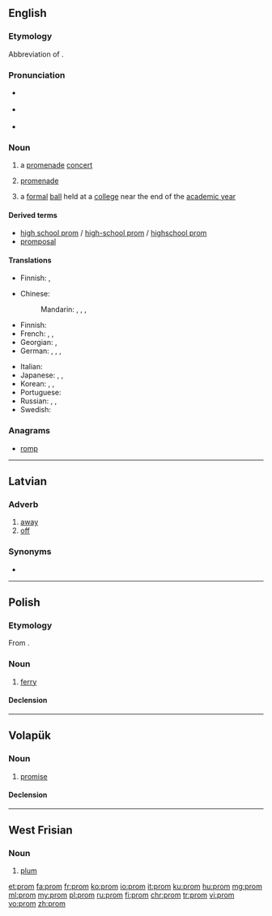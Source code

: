 {{also|PROM}}
==English==
{{wikipedia}}

===Etymology===
Abbreviation of {{term|promenade|lang=en}}.

===Pronunciation===
* {{a|US}} {{IPA|/pɹɑm/|lang=en}}
* {{a|UK}} {{IPA|/pɹɒm/|lang=en}}
* {{rhymes|ɒm|lang=en}}

===Noun===
{{en-noun}}

# {{context|British|lang=en}} a [[promenade]] [[concert]]
# {{context|British|abbreviation|lang=en}} [[promenade]]
# {{context|US|lang=en}} a [[formal]] [[ball]] held at a [[college]] near the end of the [[academic year]]

====Derived terms====
* [[high school prom]] / [[high-school prom]] / [[highschool prom]]
* [[promposal]]

====Translations====
{{trans-top|a promenade concert}}
{{trans-mid}}
{{trans-bottom}}

{{trans-top|promenade}}
* Finnish: {{t+|fi|kävelykatu}}, {{t|fi|promenadi}}
{{trans-mid}}
{{trans-bottom}}

{{trans-top|a formal ball}}
* Chinese:
*: Mandarin: {{t|cmn|畢業舞會|sc=Hani}}, {{t|cmn|毕业舞会|tr=bìyè wǔhuì|sc=Hani}}, {{t|cmn|舞會|sc=Hani}}, {{t+|cmn|舞会|tr=wǔhuì|sc=Hani}}
* Finnish: {{t|fi|tanssiaiset|p}}
* French:  {{t|fr|bal de promo}}, {{t|fr|bal des finissants|m}} {{qualifier|Canadian French}}, {{t|fr|bal du printemps}} {{qualifier|Swiss French}}
* Georgian: {{t|ka|ბანკეტი|sc=Geor}}, {{t|ka|გამოსაშვები საღამო|sc=Geor}}
* German: {{t+|de|Ball|m}}, {{t|de|Abschlussball|m}}, {{t|de|Prom|f}}, {{t+|de|Promenade|f}}
{{trans-mid}}
* Italian: {{t|it|ballo di fine anno}}
* Japanese: {{t|ja|プロム|tr=puromu|sc=Jpan}}, {{t|ja|プロムナード|tr=puromunādo|sc=Jpan}}, {{t|ja|舞踏会|tr=ぶとうかい, butōkai|sc=Jpan}}
* Korean: {{t|ko|프롬|sc=Kore}}, {{t|ko|프롬나드|sc=Kore}}, {{t+|ko|무도회|sc=Kore}}
* Portuguese: {{t|pt|baile de formatura}}
* Russian: {{qualifier|студенческий}} {{t+|ru|бал|m}}, {{t|ru|выпускно́й ве́чер|m}} {{qualifier|graduation party}}, {{qualifier|US}} {{t|ru|пром|m}}
* Swedish: {{t+|sv|bal}}
{{trans-bottom}}

===Anagrams===
* [[romp#English|romp]]

----

==Latvian==

===Adverb===
{{head|lv|adverb}}

# [[away]]
# [[off]]

===Synonyms===
* {{l|lv|projām}}

----

==Polish==

===Etymology===
From {{inh|pl|sla-pro|*pormъ}}.

===Noun===
{{pl-noun|m-in}}

# [[ferry]]

====Declension====
{{pl-decl-noun-masc-inani|pro|m|u}}

{{catlangcode|pl|Watercraft}}

----

==Volapük==

===Noun===
{{vo-noun}}

# [[promise]]

====Declension====
{{vo-decl-noun}}

----

==West Frisian==

===Noun===
{{fy-noun}}

# [[plum]]

[[et:prom]]
[[fa:prom]]
[[fr:prom]]
[[ko:prom]]
[[io:prom]]
[[it:prom]]
[[ku:prom]]
[[hu:prom]]
[[mg:prom]]
[[ml:prom]]
[[my:prom]]
[[pl:prom]]
[[ru:prom]]
[[fi:prom]]
[[chr:prom]]
[[tr:prom]]
[[vi:prom]]
[[vo:prom]]
[[zh:prom]]